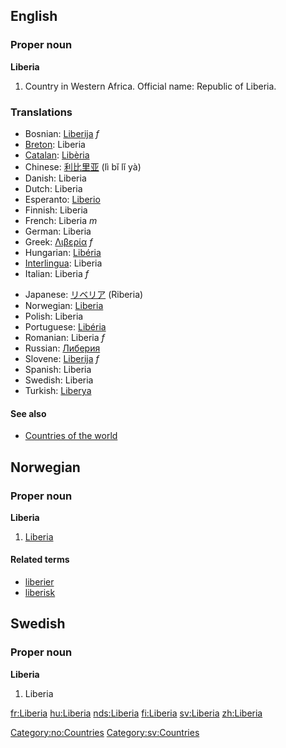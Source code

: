 ==English==

===Proper noun===
'''Liberia'''

# Country in Western Africa. Official name: Republic of Liberia.
===Translations===
{{top}}
*Bosnian: [[Liberija]] ''f''
*[[Breton]]: Liberia
*[[Catalan]]: [[Libèria]]
*Chinese: [[利比里亚]] (lì bǐ lǐ yà)
*Danish: Liberia
*Dutch: Liberia
*Esperanto: [[Liberio]]
*Finnish: Liberia
*French: Liberia ''m''
*German: Liberia
*Greek: [[Λιβερία]] ''f''
*Hungarian: [[Libéria]]
*[[Interlingua]]: Liberia
*Italian: Liberia ''f''
{{mid}}
*Japanese: [[リベリア]] (Riberia)
*Norwegian: [[Liberia#Norwegian|Liberia]]
*Polish: Liberia
*Portuguese: [[Libéria]]
*Romanian: Liberia ''f''
*Russian: [[Либерия]]
*Slovene: [[Liberija]] ''f''
*Spanish: Liberia
*Swedish: Liberia
*Turkish: [[Liberya]]
{{bottom}}

====See also====
*[[Countries of the world]]

==Norwegian==
===Proper noun===
[[Category:no:Countries]]
'''Liberia'''
#[[Liberia#English|Liberia]]
====Related terms====
*[[liberier]]
*[[liberisk]]

==Swedish==
===Proper noun===
'''Liberia'''
#Liberia

[[Category:sv:Countries]]

[[fr:Liberia]]
[[hu:Liberia]]
[[nds:Liberia]]
[[fi:Liberia]]
[[sv:Liberia]]
[[zh:Liberia]]